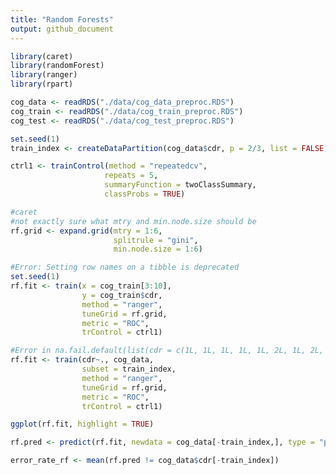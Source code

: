 ```yaml
---
title: "Random Forests"
output: github_document
---
```


```r
library(caret)
library(randomForest)
library(ranger)
library(rpart)
```

```r
cog_data <- readRDS("./data/cog_data_preproc.RDS")
cog_train <- readRDS("./data/cog_train_preproc.RDS")
cog_test <- readRDS("./data/cog_test_preproc.RDS")

set.seed(1)
train_index <- createDataPartition(cog_data$cdr, p = 2/3, list = FALSE, times = 1)

ctrl1 <- trainControl(method = "repeatedcv",
                     repeats = 5,
                     summaryFunction = twoClassSummary, 
                     classProbs = TRUE) 
```

```r
#caret
#not exactly sure what mtry and min.node.size should be
rf.grid <- expand.grid(mtry = 1:6,
                       splitrule = "gini",
                       min.node.size = 1:6)

#Error: Setting row names on a tibble is deprecated
set.seed(1)
rf.fit <- train(x = cog_train[3:10],
                y = cog_train$cdr,
                method = "ranger",
                tuneGrid = rf.grid,
                metric = "ROC",
                trControl = ctrl1)

#Error in na.fail.default(list(cdr = c(1L, 1L, 1L, 1L, 1L, 2L, 1L, 2L,  : missing values in object
rf.fit <- train(cdr~., cog_data,
                subset = train_index,
                method = "ranger",
                tuneGrid = rf.grid,
                metric = "ROC",
                trControl = ctrl1)

ggplot(rf.fit, highlight = TRUE)

rf.pred <- predict(rf.fit, newdata = cog_data[-train_index,], type = "prob")[,1]

error_rate_rf <- mean(rf.pred != cog_data$cdr[-train_index])
```

